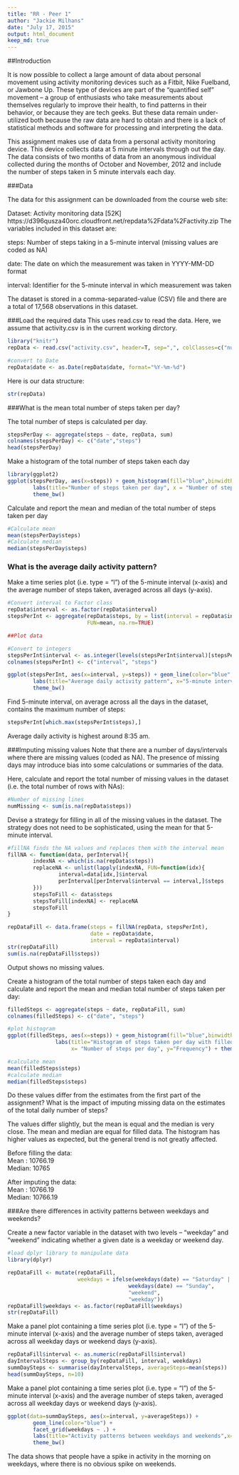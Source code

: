 ```yaml
---
title: "RR - Peer 1"
author: "Jackie Milhans"
date: "July 17, 2015"
output: html_document
keep_md: true
---
```


##Introduction

It is now possible to collect a large amount of data about personal movement using activity monitoring devices such as a Fitbit, Nike Fuelband, or Jawbone Up. These type of devices are part of the “quantified self” movement – a group of enthusiasts who take measurements about themselves regularly to improve their health, to find patterns in their behavior, or because they are tech geeks. But these data remain under-utilized both because the raw data are hard to obtain and there is a lack of statistical methods and software for processing and interpreting the data.

This assignment makes use of data from a personal activity monitoring device. This device collects data at 5 minute intervals through out the day. The data consists of two months of data from an anonymous individual collected during the months of October and November, 2012 and include the number of steps taken in 5 minute intervals each day.

###Data

The data for this assignment can be downloaded from the course web site:

Dataset: Activity monitoring data [52K] https://d396qusza40orc.cloudfront.net/repdata%2Fdata%2Factivity.zip
The variables included in this dataset are:

steps: Number of steps taking in a 5-minute interval (missing values are coded as NA)

date: The date on which the measurement was taken in YYYY-MM-DD format

interval: Identifier for the 5-minute interval in which measurement was taken

The dataset is stored in a comma-separated-value (CSV) file and there are a total of 17,568 observations in this dataset.

###Load the required data
This uses read.csv to read the data. Here, we assume that activity.csv is in the current working dirctory.
```r
library("knitr")
repData <- read.csv("activity.csv", header=T, sep=",", colClasses=c("numeric", "character", "numeric"))

#convert to Date
repData$date <- as.Date(repData$date, format="%Y-%m-%d")
```

Here is our data structure:
```r
str(repData)
```

###What is the mean total number of steps taken per day?

The total number of steps is calculated per day.

```r
stepsPerDay <- aggregate(steps ~ date, repData, sum)
colnames(stepsPerDay) <- c("date","steps")
head(stepsPerDay)
```

Make a histogram of the total number of steps taken each day
```r
library(ggplot2)
ggplot(stepsPerDay, aes(x=steps)) + geom_histogram(fill="blue",binwidth=1000) +
        labs(title="Number of steps taken per day", x = "Number of steps per day", y="Frequency") +
        theme_bw()
```

Calculate and report the mean and median of the total number of steps taken per day
```r
#Calculate mean
mean(stepsPerDay$steps)
#Calculate median
median(stepsPerDay$steps)
```

### What is the average daily activity pattern?

Make a time series plot (i.e. type = "l") of the 5-minute interval (x-axis) and the average number of steps taken, averaged across all days (y-axis).

```r
#Convert interval to Factor class
repData$interval <- as.factor(repData$interval)
stepsPerInt <- aggregate(repData$steps, by = list(interval = repData$interval),
                         FUN=mean, na.rm=TRUE)

##Plot data

#Convert to integers
stepsPerInt$interval <- as.integer(levels(stepsPerInt$interval)[stepsPerInt$interval])
colnames(stepsPerInt) <- c("interval", "steps")

ggplot(stepsPerInt, aes(x=interval, y=steps)) + geom_line(color="blue", size=1) +
        labs(title="Average daily activity pattern", x="5-minute interval, 24hr time", y="Number of steps") +
        theme_bw()
```
Find 5-minute interval, on average across all the days in the dataset, contains the maximum number of steps:

```r
stepsPerInt[which.max(stepsPerInt$steps),]
```

Average daily activity is highest around 8:35 am.

###Imputing missing values
Note that there are a number of days/intervals where there are missing values (coded as NA). The presence of missing days may introduce bias into some calculations or summaries of the data.

Here, calculate and report the total number of missing values in the dataset (i.e. the total number of rows with NAs):

```r
#Number of missing lines
numMissing <- sum(is.na(repData$steps))
```

Devise a strategy for filling in all of the missing values in the dataset. The strategy does not need to be sophisticated, using the mean for that 5-minute interval.

```r
#fillNA finds the NA values and replaces them with the interval mean
fillNA <- function(data, perInterval){
        indexNA <- which(is.na(repData$steps))
        replaceNA <- unlist(lapply(indexNA, FUN=function(idx){
                interval=data[idx,]$interval
                perInterval[perInterval$interval == interval,]$steps
        }))
        stepsToFill <- data$steps
        stepsToFill[indexNA] <- replaceNA
        stepsToFill
}

repDataFill <- data.frame(steps = fillNA(repData, stepsPerInt), 
                          date = repData$date, 
                          interval = repData$interval)
str(repDataFill)
sum(is.na(repDataFill$steps))
```
Output shows no missing values.

Create a histogram of the total number of steps taken each day and calculate and report the mean and median total number of steps taken per day:
```r
filledSteps <- aggregate(steps ~ date, repDataFill, sum)
colnames(filledSteps) <- c("date", "steps")

#plot histogram
ggplot(filledSteps, aes(x=steps)) + geom_histogram(fill="blue",binwidth=1000) + 
               labs(title="Histogram of steps taken per day with filled values",
                    x= "Number of steps per day", y="Frequency") + theme_bw()

#calculate mean
mean(filledSteps$steps)
#calculate median
median(filledSteps$steps)
```

Do these values differ from the estimates from the first part of the assignment? What is the impact of imputing missing data on the estimates of the total daily number of steps?

The values differ slightly, but the mean is equal and the median is very close. The mean and median are equal for filled data. The histogram has higher values as expected, but the general trend is not greatly affected.

Before filling the data:<br/>
Mean : 10766.19<br/>
Median: 10765

After imputing the data:<br/>
Mean : 10766.19<br/>
Median: 10766.19

###Are there differences in activity patterns between weekdays and weekends?

Create a new factor variable in the dataset with two levels -- "weekday" and "weekend" indicating whether a given date is a weekday or weekend day.

```r
#load dplyr library to manipulate data
library(dplyr)

repDataFill <- mutate(repDataFill,
                      weekdays = ifelse(weekdays(date) == "Saturday" |
                                      weekdays(date) == "Sunday",
                                      "weekend", 
                                      "weekday"))
repDataFill$weekdays <- as.factor(repDataFill$weekdays)
str(repDataFill)

```

Make a panel plot containing a time series plot (i.e. type = "l") of the 5-minute interval (x-axis) and the average number of steps taken, averaged across all weekday days or weekend days (y-axis). 

```r
repDataFill$interval <- as.numeric(repDataFill$interval)
dayIntervalSteps <- group_by(repDataFill, interval, weekdays)
summDaySteps <- summarise(dayIntervalSteps, averageSteps=mean(steps))
head(summDaySteps, n=10)
```

Make a panel plot containing a time series plot (i.e. type = "l") of the 5-minute interval (x-axis) and the average number of steps taken, averaged across all weekday days or weekend days (y-axis). 

```r
ggplot(data=summDaySteps, aes(x=interval, y=averageSteps)) +
        geom_line(color="blue") +
        facet_grid(weekdays ~ .) +
        labs(title="Activity patterns between weekdays and weekends",x="Interval", y= "Number of steps") +
        theme_bw() 
```

The data shows that people have a spike in activity in the morning on weekdays, where there is no obvious spike on weekends.